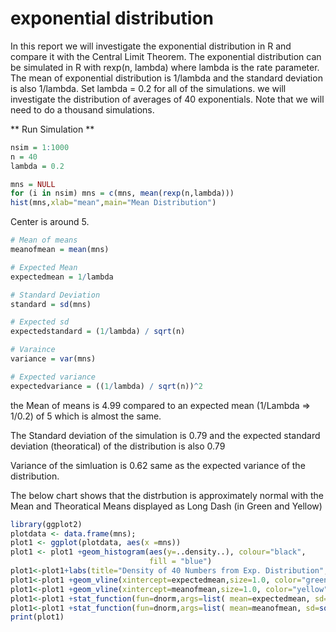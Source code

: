 exponential distribution
========================================================

In this report we will investigate the exponential distribution in R and compare it with the Central Limit Theorem. 
The exponential distribution can be simulated in R with rexp(n, lambda) where lambda is the rate parameter. The mean of exponential distribution is 1/lambda and the standard deviation is also 1/lambda. Set lambda = 0.2 for all of the simulations. we will investigate the distribution of averages of 40 exponentials. Note that we will need to do a thousand simulations.


** Run Simulation **

```r
nsim = 1:1000
n = 40
lambda = 0.2

mns = NULL
for (i in nsim) mns = c(mns, mean(rexp(n,lambda)))
hist(mns,xlab="mean",main="Mean Distribution")
```

Center is around 5.

```r
# Mean of means
meanofmean = mean(mns)

# Expected Mean
expectedmean = 1/lambda

# Standard Deviation
standard = sd(mns)

# Expected sd
expectedstandard = (1/lambda) / sqrt(n)

# Varaince
variance = var(mns)

# Expected variance
expectedvariance = ((1/lambda) / sqrt(n))^2

```


the Mean of means is 4.99 compared to an expected mean (1/Lambda => 1/0.2) of 5 which is almost the same.

The Standard deviation of the simulation is 0.79 and the expected standard deviation (theoratical) of the distribution is also 0.79

Variance of the simluation is 0.62 same as the expected variance of the distribution.

The below chart shows that the distrbution is approximately normal with the Mean and Theoratical Means displayed as Long Dash (in Green and Yellow)

```r
library(ggplot2)
plotdata <- data.frame(mns);
plot1 <- ggplot(plotdata, aes(x =mns))
plot1 <- plot1 +geom_histogram(aes(y=..density..), colour="black",
                               fill = "blue")
plot1<-plot1+labs(title="Density of 40 Numbers from Exp. Distribution", x="Mean of 40 Selections", y="Density")
plot1<-plot1 +geom_vline(xintercept=expectedmean,size=1.0, color="green",linetype ="longdash")
plot1<-plot1 +geom_vline(xintercept=meanofmean,size=1.0, color="yellow",linetype = "longdash")
plot1<-plot1 +stat_function(fun=dnorm,args=list( mean=expectedmean, sd=sqrt(expectedvariance)),color = "green", size = 1.0)
plot1<-plot1 +stat_function(fun=dnorm,args=list( mean=meanofmean, sd=sqrt(variance)),color = "yellow", size = 1.0)
print(plot1)
```




